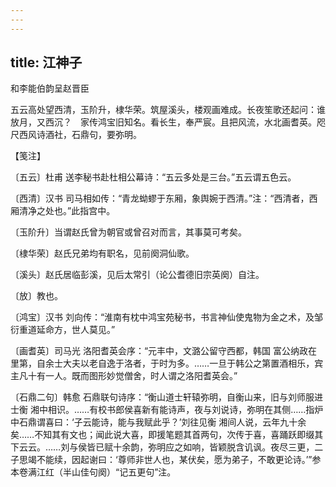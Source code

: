 ```yaml
---
---
---
```

title: 江神子
---



和李能伯韵呈赵晋臣





五云高处望西清，玉阶升，棣华荣。筑屋溪头，楼观画难成。长夜笙歌还起问：谁放月，又西沉？　家传鸿宝旧知名。看长生，奉严宸。且把风流，水北画耆英。咫尺西风诗酒社，石鼎句，要弥明。





【笺注】


〔五云〕杜甫 送李秘书赴杜相公幕诗：“五云多处是三台。”五云谓五色云。

〔西清〕汉书 司马相如传：“青龙蚴蟉于东厢，象舆婉于西清。”注：“西清者，西厢清净之处也。”此指宫中。

〔玉阶升〕当谓赵氏曾为朝官或曾召对而言，其事莫可考矣。

〔棣华荣〕赵氏兄弟均有职名，见前阕洞仙歌。

〔溪头〕赵氏居临彭溪，见后太常引（论公耆德旧宗英阕）自注。

〔放〕教也。

〔鸿宝〕汉书 刘向传：“淮南有枕中鸿宝苑秘书，书言神仙使鬼物为金之术，及邹衍重道延命方，世人莫见。”

〔画耆英〕司马光 洛阳耆英会序：“元丰中，文潞公留守西都，韩国 富公纳政在里第，自余士大夫以老自逸于洛者，于时为多。……一旦于韩公之第置酒相乐，宾主凡十有一人。既而图形妙觉僧舍，时人谓之洛阳耆英会。”

〔石鼎二句〕韩愈 石鼎联句诗序：“衡山道士轩辕弥明，自衡山来，旧与刘师服进士衡 湘中相识。……有校书郎侯喜新有能诗声，夜与刘说诗，弥明在其侧……指炉中石鼎谓喜曰：‘子云能诗，能与我赋此乎？’刘往见衡 湘间人说，云年九十余矣……不知其有文也；闻此说大喜，即援笔题其首两句，次传于喜，喜踊跃即缀其下云云。……刘与侯皆已赋十余韵，弥明应之如响，皆颖脱含讥讽。夜尽三更，二子思竭不能续，因起谢曰：‘尊师非世人也，某伏矣，愿为弟子，不敢更论诗。’”参本卷满江红（半山佳句阕）“记五更句”注。